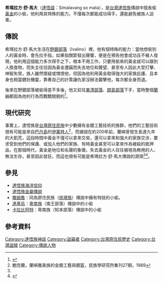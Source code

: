 '''希瑪拉方·舒·馬大'''（[[達悟語|達悟語]]：Simalavang so mata），是[[台灣|台灣]][[達悟族|達悟族]]傳說中擅長偷[[黃金|黃金]]的小偷，他利用其特殊的能力，不僅每次都能成功得手，還能避免被族人迫害。
==傳說==
希瑪拉方·舒·馬大生活在[[東清村|野銀部落]]（Ivalino）裡，他有個特殊的能力：當他想偷別人的黃金時，會先拉手指，如果指關節發出聲響，便是在預告他會成功且不被人發現，他利用這個能力多次得手之下，根本不用工作，只要用偷來的黃金就可以跟別人換食物，而失主往往因為黃金遭竊而失去地位和聲望、甚至有人因此大受打擊、神智失常，族人雖然懷疑或憎恨他，但因為他利用黃金取得強大的家族庇護、且本身也相當健壯機靈，靠著自己的計策讓仇家沒辦法襲擊他，每次都全身而退。

後來在野銀部落被偷得差不多後，他又前往[[東清村|東清部落]]、[[朗島村|朗島部落]]下手，當時整個[[蘭嶼|蘭嶼]]都因為他的行為而戰戰兢兢的<ref name="雅美族史篇">{{cite web|author=余光弘|title=臺灣原住民史-雅美族史篇|url=https://www.taaze.tw/goods/11100039739.html|publisher=國史館台灣文獻館|isbn=9789570231410|accessdate=1998-12-01|archive-date=2021-11-18|archive-url=https://web.archive.org/web/20211118072442/https://www.taaze.tw/goods/11100039739.html}}</ref>。
==現代研究==
事實上，達悟族是[[台灣原住民族|台灣原住民族]]中少數擁有金銀工藝技術的族群，他們的工藝技術很有可能是來自[[巴丹島|巴丹島]]的[[伊萬特人|伊萬特人]]<ref>鮑克蘭，蘭嶼雅美族的金銀工藝與銀盔，民族學研究所集刊27期，1969</ref>，而據說在約200年前，蘭嶼曾發生長達九年的大飢荒，這段時間中黃金不僅可以拿來交易，還可以拿來和強大的家族交涉，要求受到他們的保護、或加入他們的家族、有時黃金甚至可以拿來作為被殺的抵押品，在那個時代，黃金是地位和名聲的象徵，失去黃金的人往往被視為無用的人、無法生存，甚至因此發狂，而這也很有可能是希瑪拉方·舒·馬大傳說的源頭<ref name="雅美族史篇"/><ref name="達悟族神話與傳說">{{cite web|author=達西烏拉彎‧畢馬|title=達悟族神話與傳說|url=https://www.books.com.tw/products/0010232852|publisher=晨星|isbn=9574554791|accessdate=2003-09-01|archive-date=2019-08-06|archive-url=https://web.archive.org/web/20190806061159/https://www.books.com.tw/products/0010232852|dead-url=no}}</ref>。

==參見==
*[[達悟族海洋信仰|達悟族海洋信仰]]
*[[達悟族金屬傳說|達悟族金屬傳說]]
*[[撒姆魯|撒姆魯]]：同為原住民族（[[排灣族|排灣族]]）傳說中擁有特技的小偷。
*[[達基烏|達基烏]]：[[卑南族|卑南族]]（南王部落）傳說中的小偷
*[[卡拉比阿特|卡拉比阿特]]：卑南族（知本部落）傳說中的小偷

==參考資料==
{{reflist}}

{{達悟族神話}}
[[Category:達悟族神話|Category:達悟族神話]]
[[Category:盜竊者|Category:盜竊者]]
[[Category:台灣原住民歷史|Category:台灣原住民歷史]]
[[Category:台灣盜賊|Category:台灣盜賊]]
[[Category:傳說人物|Category:傳說人物]]
